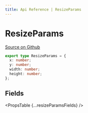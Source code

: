 ```yaml
---
title: Api Reference | ResizeParams
---
```



# ResizeParams

[Source on Github](https://github.com/wbkd/react-flow/blob/bacaa99c73b347856f63c5d495f5a0829be1e431/packages/node-resizer/src/types.ts/#L4)

```ts
export type ResizeParams = {
  x: number;
  y: number;
  width: number;
  height: number;
};
```

## Fields

<PropsTable {...resizeParamsFields} />
